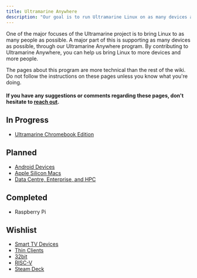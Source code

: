 ```yaml
---
title: Ultramarine Anywhere
description: "Our goal is to run Ultramarine Linux on as many devices as possible"
---
```



One of the major focuses of the Ultramarine project is to bring Linux to as many people as possible.
A major part of this is supporting as many devices as possible, through our Ultramarine Anywhere program.
By contributing to Ultramarine Anywhere, you can help us bring Linux to more devices and more people.

<Alert type="info">
  The pages about this program are more technical than the rest of the wiki. Do
  not follow the instructions on these pages unless you know what you're doing.
</Alert>

#### If you have any suggestions or comments regarding these pages, don't hesitate to [reach out](/en/community/community).

## In Progress

- [Ultramarine Chromebook Edition](/en/anywhere/chromebook)

## Planned

- [Android Devices](/en/anywhere/android)
- [Apple Silicon Macs](/en/anywhere/applesilicon)
- [Data Centre, Enterprise, and HPC](/en/anywhere/enterprise)

## Completed

- Raspberry Pi

## Wishlist

- [Smart TV Devices](/en/anywhere/ott)
- [Thin Clients](/en/anywhere/thin)
- [32bit](/en/anywhere/32bit)
- [RISC-V](/en/anywhere/riscv)
- [Steam Deck](/en/anywhere/steamdeck)
